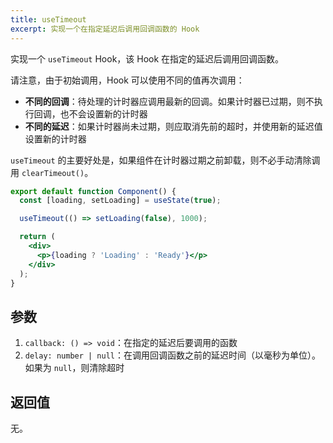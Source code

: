 ```yaml
---
title: useTimeout
excerpt: 实现一个在指定延迟后调用回调函数的 Hook
---
```


实现一个 `useTimeout` Hook，该 Hook 在指定的延迟后调用回调函数。

请注意，由于初始调用，Hook 可以使用不同的值再次调用：

* **不同的回调**：待处理的计时器应调用最新的回调。如果计时器已过期，则不执行回调，也不会设置新的计时器
* **不同的延迟**：如果计时器尚未过期，则应取消先前的超时，并使用新的延迟值设置新的计时器

`useTimeout` 的主要好处是，如果组件在计时器过期之前卸载，则不必手动清除调用 `clearTimeout()`。

```jsx
export default function Component() {
  const [loading, setLoading] = useState(true);

  useTimeout(() => setLoading(false), 1000);

  return (
    <div>
      <p>{loading ? 'Loading' : 'Ready'}</p>
    </div>
  );
}
```

## 参数

1. `callback: () => void`：在指定的延迟后要调用的函数
2. `delay: number | null`：在调用回调函数之前的延迟时间（以毫秒为单位）。如果为 `null`，则清除超时

## 返回值

无。
